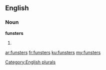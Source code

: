 ==English==

===Noun===
'''funsters'''

# {{plural of|funster}}

[[Category:English plurals]]

[[ar:funsters]]
[[fr:funsters]]
[[ku:funsters]]
[[my:funsters]]